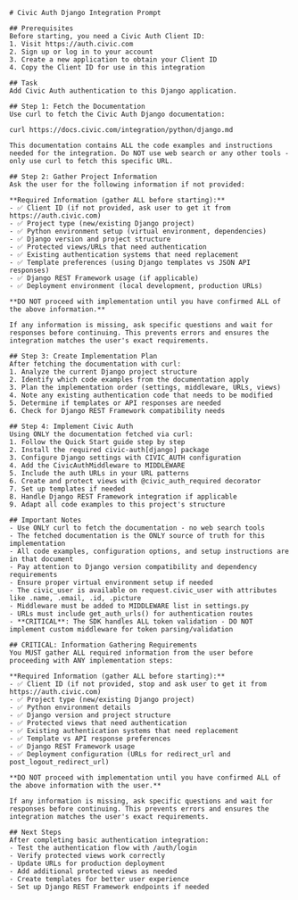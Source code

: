 ```
# Civic Auth Django Integration Prompt

## Prerequisites
Before starting, you need a Civic Auth Client ID:
1. Visit https://auth.civic.com
2. Sign up or log in to your account
3. Create a new application to obtain your Client ID
4. Copy the Client ID for use in this integration

## Task
Add Civic Auth authentication to this Django application.

## Step 1: Fetch the Documentation
Use curl to fetch the Civic Auth Django documentation:

curl https://docs.civic.com/integration/python/django.md

This documentation contains ALL the code examples and instructions needed for the integration. Do NOT use web search or any other tools - only use curl to fetch this specific URL.

## Step 2: Gather Project Information
Ask the user for the following information if not provided:

**Required Information (gather ALL before starting):**
- ✅ Client ID (if not provided, ask user to get it from https://auth.civic.com)
- ✅ Project type (new/existing Django project)
- ✅ Python environment setup (virtual environment, dependencies)
- ✅ Django version and project structure
- ✅ Protected views/URLs that need authentication
- ✅ Existing authentication systems that need replacement
- ✅ Template preferences (using Django templates vs JSON API responses)
- ✅ Django REST Framework usage (if applicable)
- ✅ Deployment environment (local development, production URLs)

**DO NOT proceed with implementation until you have confirmed ALL of the above information.**

If any information is missing, ask specific questions and wait for responses before continuing. This prevents errors and ensures the integration matches the user's exact requirements.

## Step 3: Create Implementation Plan
After fetching the documentation with curl:
1. Analyze the current Django project structure
2. Identify which code examples from the documentation apply
3. Plan the implementation order (settings, middleware, URLs, views)
4. Note any existing authentication code that needs to be modified
5. Determine if templates or API responses are needed
6. Check for Django REST Framework compatibility needs

## Step 4: Implement Civic Auth
Using ONLY the documentation fetched via curl:
1. Follow the Quick Start guide step by step
2. Install the required civic-auth[django] package
3. Configure Django settings with CIVIC_AUTH configuration
4. Add the CivicAuthMiddleware to MIDDLEWARE
5. Include the auth URLs in your URL patterns
6. Create and protect views with @civic_auth_required decorator
7. Set up templates if needed
8. Handle Django REST Framework integration if applicable
9. Adapt all code examples to this project's structure

## Important Notes
- Use ONLY curl to fetch the documentation - no web search tools
- The fetched documentation is the ONLY source of truth for this implementation
- All code examples, configuration options, and setup instructions are in that document
- Pay attention to Django version compatibility and dependency requirements
- Ensure proper virtual environment setup if needed
- The civic_user is available on request.civic_user with attributes like .name, .email, .id, .picture
- Middleware must be added to MIDDLEWARE list in settings.py
- URLs must include get_auth_urls() for authentication routes
- **CRITICAL**: The SDK handles ALL token validation - DO NOT implement custom middleware for token parsing/validation

## CRITICAL: Information Gathering Requirements
You MUST gather ALL required information from the user before proceeding with ANY implementation steps:

**Required Information (gather ALL before starting):**
- ✅ Client ID (if not provided, stop and ask user to get it from https://auth.civic.com)
- ✅ Project type (new/existing Django project)
- ✅ Python environment details
- ✅ Django version and project structure
- ✅ Protected views that need authentication
- ✅ Existing authentication systems that need replacement
- ✅ Template vs API response preferences
- ✅ Django REST Framework usage
- ✅ Deployment configuration (URLs for redirect_url and post_logout_redirect_url)

**DO NOT proceed with implementation until you have confirmed ALL of the above information with the user.**

If any information is missing, ask specific questions and wait for responses before continuing. This prevents errors and ensures the integration matches the user's exact requirements.

## Next Steps
After completing basic authentication integration:
- Test the authentication flow with /auth/login
- Verify protected views work correctly
- Update URLs for production deployment
- Add additional protected views as needed
- Create templates for better user experience
- Set up Django REST Framework endpoints if needed
```